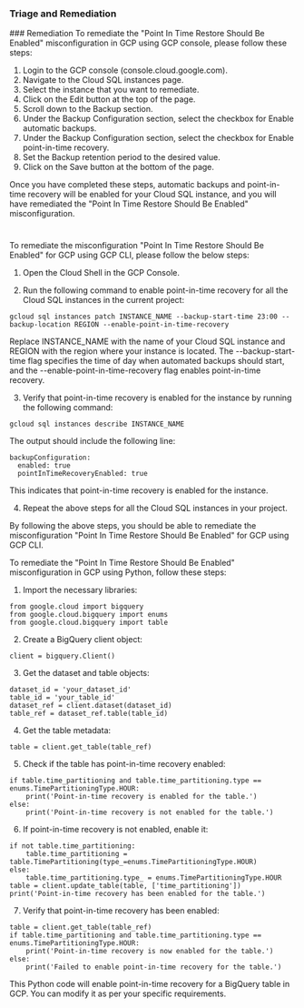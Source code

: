 
### Triage and Remediation
<Tabs>
<Tab title='Remediation'>
### Remediation

<AccordionGroup>
<Accordion title='Using Console' defaultOpen='true'>
To remediate the "Point In Time Restore Should Be Enabled" misconfiguration in GCP using GCP console, please follow these steps:

1. Login to the GCP console (console.cloud.google.com).
2. Navigate to the Cloud SQL instances page.
3. Select the instance that you want to remediate.
4. Click on the Edit button at the top of the page.
5. Scroll down to the Backup section.
6. Under the Backup Configuration section, select the checkbox for Enable automatic backups.
7. Under the Backup Configuration section, select the checkbox for Enable point-in-time recovery.
8. Set the Backup retention period to the desired value.
9. Click on the Save button at the bottom of the page.

Once you have completed these steps, automatic backups and point-in-time recovery will be enabled for your Cloud SQL instance, and you will have remediated the "Point In Time Restore Should Be Enabled" misconfiguration.

#
</Accordion>

<Accordion title='Using CLI'>
To remediate the misconfiguration "Point In Time Restore Should Be Enabled" for GCP using GCP CLI, please follow the below steps:

1. Open the Cloud Shell in the GCP Console.

2. Run the following command to enable point-in-time recovery for all the Cloud SQL instances in the current project:

```
gcloud sql instances patch INSTANCE_NAME --backup-start-time 23:00 --backup-location REGION --enable-point-in-time-recovery
```

Replace INSTANCE_NAME with the name of your Cloud SQL instance and REGION with the region where your instance is located. The --backup-start-time flag specifies the time of day when automated backups should start, and the --enable-point-in-time-recovery flag enables point-in-time recovery.

3. Verify that point-in-time recovery is enabled for the instance by running the following command:

```
gcloud sql instances describe INSTANCE_NAME
```

The output should include the following line:

```
backupConfiguration:
  enabled: true
  pointInTimeRecoveryEnabled: true
```

This indicates that point-in-time recovery is enabled for the instance.

4. Repeat the above steps for all the Cloud SQL instances in your project.

By following the above steps, you should be able to remediate the misconfiguration "Point In Time Restore Should Be Enabled" for GCP using GCP CLI.
</Accordion>

<Accordion title='Using Python'>
To remediate the "Point In Time Restore Should Be Enabled" misconfiguration in GCP using Python, follow these steps:

1. Import the necessary libraries:

```
from google.cloud import bigquery
from google.cloud.bigquery import enums
from google.cloud.bigquery import table
```

2. Create a BigQuery client object:

```
client = bigquery.Client()
```

3. Get the dataset and table objects:

```
dataset_id = 'your_dataset_id'
table_id = 'your_table_id'
dataset_ref = client.dataset(dataset_id)
table_ref = dataset_ref.table(table_id)
```

4. Get the table metadata:

```
table = client.get_table(table_ref)
```

5. Check if the table has point-in-time recovery enabled:

```
if table.time_partitioning and table.time_partitioning.type == enums.TimePartitioningType.HOUR:
    print('Point-in-time recovery is enabled for the table.')
else:
    print('Point-in-time recovery is not enabled for the table.')
```

6. If point-in-time recovery is not enabled, enable it:

```
if not table.time_partitioning:
    table.time_partitioning = table.TimePartitioning(type_=enums.TimePartitioningType.HOUR)
else:
    table.time_partitioning.type_ = enums.TimePartitioningType.HOUR
table = client.update_table(table, ['time_partitioning'])
print('Point-in-time recovery has been enabled for the table.')
```

7. Verify that point-in-time recovery has been enabled:

```
table = client.get_table(table_ref)
if table.time_partitioning and table.time_partitioning.type == enums.TimePartitioningType.HOUR:
    print('Point-in-time recovery is now enabled for the table.')
else:
    print('Failed to enable point-in-time recovery for the table.')
```

This Python code will enable point-in-time recovery for a BigQuery table in GCP. You can modify it as per your specific requirements.
</Accordion>

</AccordionGroup>
</Tab>
</Tabs>
